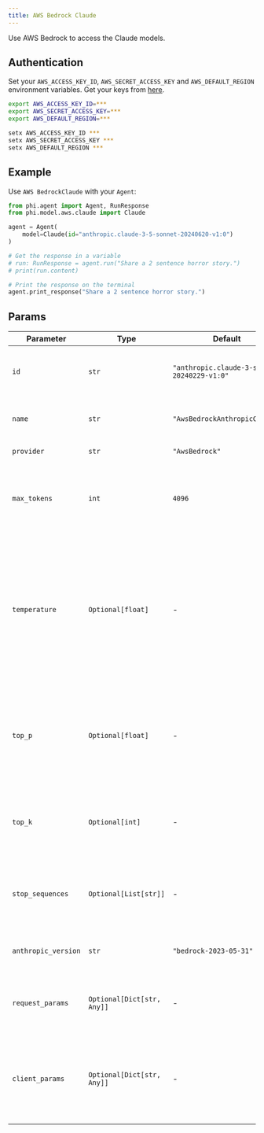 ```yaml
---
title: AWS Bedrock Claude
---
```


Use AWS Bedrock to access the Claude models.

## Authentication

Set your `AWS_ACCESS_KEY_ID`, `AWS_SECRET_ACCESS_KEY` and `AWS_DEFAULT_REGION` environment variables. Get your keys from [here](https://us-west-2.console.aws.amazon.com/bedrock/home?region=us-west-2#/models).

<CodeGroup>

```bash Mac
export AWS_ACCESS_KEY_ID=***
export AWS_SECRET_ACCESS_KEY=***
export AWS_DEFAULT_REGION=***
```

```bash Windows
setx AWS_ACCESS_KEY_ID ***
setx AWS_SECRET_ACCESS_KEY ***
setx AWS_DEFAULT_REGION ***
```

</CodeGroup>

## Example

Use `AWS BedrockClaude` with your `Agent`:

<CodeGroup>

```python agent.py
from phi.agent import Agent, RunResponse
from phi.model.aws.claude import Claude

agent = Agent(
    model=Claude(id="anthropic.claude-3-5-sonnet-20240620-v1:0")
)

# Get the response in a variable
# run: RunResponse = agent.run("Share a 2 sentence horror story.")
# print(run.content)

# Print the response on the terminal
agent.print_response("Share a 2 sentence horror story.")
```

</CodeGroup>

## Params

| Parameter | Type | Default | Description |
|-----------|------|---------|-------------|
| `id` | `str` | `"anthropic.claude-3-sonnet-20240229-v1:0"` | The specific model ID used for generating responses. |
| `name` | `str` | `"AwsBedrockAnthropicClaude"` | The name identifier for the Claude agent. |
| `provider` | `str` | `"AwsBedrock"` | The provider of the model. |
| `max_tokens` | `int` | `4096` | The maximum number of tokens to generate in the response. |
| `temperature` | `Optional[float]` | - | The sampling temperature to use, between 0 and 2. Higher values like 0.8 make the output more random, while lower values like 0.2 make it more focused and deterministic. |
| `top_p` | `Optional[float]` | - | The nucleus sampling parameter. The model considers the results of the tokens with top_p probability mass. |
| `top_k` | `Optional[int]` | - | The number of highest probability vocabulary tokens to keep for top-k-filtering. |
| `stop_sequences` | `Optional[List[str]]` | - | A list of sequences where the API will stop generating further tokens. |
| `anthropic_version` | `str` | `"bedrock-2023-05-31"` | The version of the Anthropic API to use. |
| `request_params` | `Optional[Dict[str, Any]]` | - | Additional parameters for the request, provided as a dictionary. |
| `client_params` | `Optional[Dict[str, Any]]` | - | Additional client parameters for initializing the `AwsBedrock` client, provided as a dictionary. |
